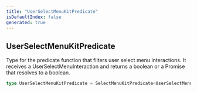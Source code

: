 ```yaml
---
title: "UserSelectMenuKitPredicate"
isDefaultIndex: false
generated: true
---
```



<!-- This file was generated from the CommandKit source. Do not modify. Instead, re-run the "docgen" script -->


## UserSelectMenuKitPredicate

<GenerationInfo sourceFile="packages/commandkit/src/components/v1/select-menu/UserSelectMenuKit.ts" sourceLine="32" packageName="commandkit" />

Type for the predicate function that filters user select menu interactions.
It receives a UserSelectMenuInteraction and returns a boolean or a Promise that resolves to a boolean.

```ts title="Signature"
type UserSelectMenuKitPredicate = SelectMenuKitPredicate<UserSelectMenuInteraction>
```
